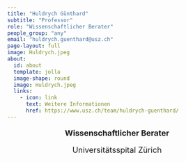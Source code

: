 ```yaml
---
title: "Huldrych Günthard"
subtitle: "Professor"
role: "Wissenschaftlicher Berater" 
people_group: "any"
email: "huldrych.guenthard@usz.ch"
page-layout: full
image: Huldrych.jpeg
about: 
  id: about
  template: jolla
  image-shape: round
  image: Huldrych.jpeg
  links:
    - icon: link
      text: Weitere Informationen 
      href: https://www.usz.ch/team/huldrych-guenthard/
---
```


<div style="text-align: center;">
  <p style="font-size: 18px; font-weight: bold;">Wissenschaftlicher Berater</p>
  <p style="font-size: 18px;">Universitätsspital Zürich</p>
</div>


